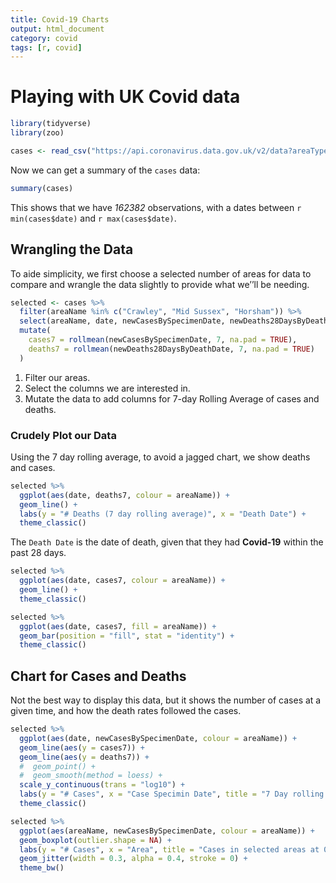 ```yaml
---
title: Covid-19 Charts
output: html_document
category: covid
tags: [r, covid]
---
```


# Playing with UK Covid data

```r
library(tidyverse)
library(zoo)
```

```r
cases <- read_csv("https://api.coronavirus.data.gov.uk/v2/data?areaType=ltla&metric=newDeaths28DaysByDeathDate&metric=newCasesBySpecimenDate&format=csv")
```

Now we can get a summary of the `cases` data:

```r
summary(cases)
```

This shows that we have *162382* observations, with a dates between `r min(cases$date)` and `r max(cases$date)`.

## Wrangling the Data

To aide simplicity, we first choose a selected number of areas for data to compare and wrangle the data slightly to provide what we''ll be needing.

```r
selected <- cases %>%
  filter(areaName %in% c("Crawley", "Mid Sussex", "Horsham")) %>%
  select(areaName, date, newCasesBySpecimenDate, newDeaths28DaysByDeathDate) %>%
  mutate(
    cases7 = rollmean(newCasesBySpecimenDate, 7, na.pad = TRUE),
    deaths7 = rollmean(newDeaths28DaysByDeathDate, 7, na.pad = TRUE)
  )
```

1. Filter our areas.
1. Select the columns we are interested in.
1. Mutate the data to add columns for 7-day Rolling Average of cases and deaths.

### Crudely Plot our Data

Using the 7 day rolling average, to avoid a jagged chart, we show deaths and cases.

```r
selected %>%
  ggplot(aes(date, deaths7, colour = areaName)) +
  geom_line() +
  labs(y = "# Deaths (7 day rolling average)", x = "Death Date") +
  theme_classic()
```

The `Death Date` is the date of death, given that they had **Covid-19** within the past 28 days.

```r
selected %>%
  ggplot(aes(date, cases7, colour = areaName)) +
  geom_line() +
  theme_classic()

selected %>%
  ggplot(aes(date, cases7, fill = areaName)) +
  geom_bar(position = "fill", stat = "identity") +
  theme_classic()
```

## Chart for Cases and Deaths

Not the best way to display this data, but it shows the number of cases at a given time, and how the death rates followed the cases.

```r
selected %>%
  ggplot(aes(date, newCasesBySpecimenDate, colour = areaName)) +
  geom_line(aes(y = cases7)) +
  geom_line(aes(y = deaths7)) +
  #  geom_point() +
  #  geom_smooth(method = loess) +
  scale_y_continuous(trans = "log10") +
  labs(y = "# Cases", x = "Case Specimin Date", title = "7 Day rolling average of cases and deaths in selected areas at 07 May 2021") +
  theme_classic()
```

```r
selected %>%
  ggplot(aes(areaName, newCasesBySpecimenDate, colour = areaName)) +
  geom_boxplot(outlier.shape = NA) +
  labs(y = "# Cases", x = "Area", title = "Cases in selected areas at 07 May 2021") +
  geom_jitter(width = 0.3, alpha = 0.4, stroke = 0) +
  theme_bw()
```
